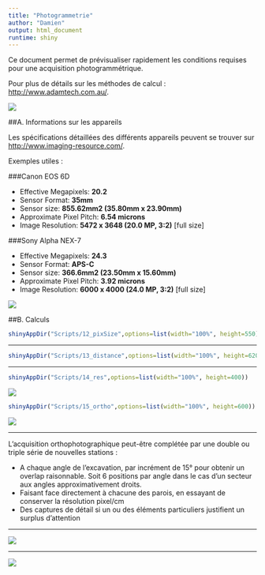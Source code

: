 ---
title: "Photogrammetrie"
author: "Damien"
output: html_document
runtime: shiny
---

Ce document permet de prévisualiser rapidement les conditions requises pour une acquisition photogrammétrique. 

Pour plus de détails sur les méthodes de calcul : [http://www.adamtech.com.au/](http://www.adamtech.com.au/Blog/?p=68).

![](http://raid-castor.asul-aviron.com/wp-content/uploads/2013/02/separator.gif)

##A. Informations sur les appareils

Les spécifications détaillées des différents appareils peuvent se trouver sur [http://www.imaging-resource.com/](http://www.imaging-resource.com/).

Exemples utiles :

###Canon EOS 6D

* Effective Megapixels: **20.2**
* Sensor Format: **35mm**
* Sensor size: **855.62mm2 (35.80mm x 23.90mm)**
* Approximate Pixel Pitch: **6.54 microns**
* Image Resolution: **5472 x 3648 (20.0 MP, 3:2)** [full size]

###Sony Alpha NEX-7 

* Effective Megapixels: **24.3**
* Sensor Format: **APS-C**
* Sensor size: **366.6mm2 (23.50mm x 15.60mm)**
* Approximate Pixel Pitch: **3.92 microns**
* Image Resolution: **6000 x 4000 (24.0 MP, 3:2)** [full size]

![](http://raid-castor.asul-aviron.com/wp-content/uploads/2013/02/separator.gif)

##B. Calculs

```{r, echo=FALSE}
shinyAppDir("Scripts/12_pixSize",options=list(width="100%", height=550))
```

***

```{r, echo=FALSE}
shinyAppDir("Scripts/13_distance",options=list(width="100%", height=620))
```

***

```{r, echo=FALSE}
shinyAppDir("Scripts/14_res",options=list(width="100%", height=400))
```

![](http://raid-castor.asul-aviron.com/wp-content/uploads/2013/02/separator.gif)

```{r, echo=FALSE}
shinyAppDir("Scripts/15_ortho",options=list(width="100%", height=600))
```

![](http://nazg.org/public/photogram.jpg)

***

L'acquisition orthophotographique peut-être complétée par une double ou triple série de nouvelles stations :

* A chaque angle de l'excavation, par incrément de 15° pour obtenir un overlap raisonnable. Soit 6 positions par angle dans le cas d'un secteur aux angles approximativement droits.
* Faisant face directement à chacune des parois, en essayant de conserver la résolution pixel/cm
* Des captures de détail si un ou des éléments particuliers justifient un surplus d'attention

***

![](http://nazg.org/public/photogram1.jpg)

***

![](http://nazg.org/public/photogram2.jpg)

